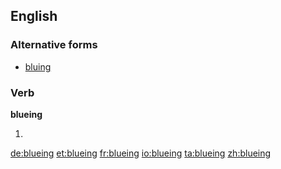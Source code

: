 ==English==

===Alternative forms===
* [[bluing]]

===Verb===
'''blueing'''

# {{present participle of|blue}}

[[de:blueing]]
[[et:blueing]]
[[fr:blueing]]
[[io:blueing]]
[[ta:blueing]]
[[zh:blueing]]